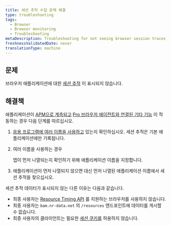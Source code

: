 ```yaml
---
title: 세션 추적 수집 문제 해결
type: troubleshooting
tags:
  - Browser
  - Browser monitoring
  - Troubleshooting
metaDescription: Troubleshooting for not seeing browser session traces.
freshnessValidatedDate: never
translationType: machine
---
```


## 문제

브라우저 애플리케이션에 대한 [세션 추적](/docs/browser/new-relic-browser/browser-pro-features/session-traces-exploring-webpages-life-cycle) 이 표시되지 않습니다.

## 해결책

애플리케이션이 [APM으로 계측되고](/docs/browser/new-relic-browser/installation-configuration/troubleshooting-browser-monitoring-installation) [Pro 브라우저 에이전트와 연결된 기타 기능](/docs/browser/new-relic-browser/browser-pro-features) 이 작동하는 경우 다음 단계를 따르십시오.

1. [응용 프로그램에 여러 이름을 사용하고](/docs/apm/new-relic-apm/installation-configuration/using-multiple-names-app) 있는지 확인하십시오. 세션 추적은 기본 애플리케이션에만 기록됩니다.

2. 여러 이름을 사용하는 경우

   <InlinePopover type="apm"/>

   앱이 먼저 나열되는지 확인하기 위해 애플리케이션 이름을 지정합니다.

3. 애플리케이션이 먼저 나열되지 않으면 대신 먼저 나열된 애플리케이션 이름에서 세션 추적을 찾으십시오.

세션 추적 데이터가 표시되지 않는 다른 이유는 다음과 같습니다.

* 최종 사용자는 [Resource Timing API](http://www.w3.org/TR/resource-timing/) 를 지원하는 브라우저를 사용하지 않습니다.
* 최종 사용자는 `bam.nr-data.net` 의 `/resources` 엔드포인트에 데이터를 게시할 수 없습니다.
* 최종 사용자의 클라이언트는 필요한 [세션 쿠키를](/docs/browser/browser-monitoring/page-load-timing-resources/cookie-collection-session-tracking) 허용하지 않습니다.
